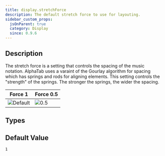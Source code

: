 ```yaml
---
title: display.stretchForce
description: The default stretch force to use for layouting.
sidebar_custom_props:
  jsOnParent: true
  category: Display
  since: 0.9.6
---
```


<SinceBadge since="0.9.6" />


## Description
The stretch force is a setting that controls the spacing of the music notation. AlphaTab uses a varaint of the Gourlay algorithm for spacing which has springs and rods for
aligning elements. This setting controls the "strength" of the springs. The stronger the springs, the wider the spacing.

| Force 1                                                      | Force 0.5                                             |
|--------------------------------------------------------------|-------------------------------------------------------|
| ![Default](/img/reference/property/stretchforce-default.png) | ![0.5](/img/reference/property/stretchforce-half.png) |

<PropertyDescription showJson={true} />

## Types

<TypeTable>
    <TypeRow name={"number"} />
</TypeTable>

## Default Value

`1`
